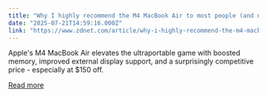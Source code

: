 ```yaml
---
title: "Why I highly recommend the M4 MacBook Air to most people (and now it's on sale)"
date: "2025-07-21T14:59:16.000Z"
link: "https://www.zdnet.com/article/why-i-highly-recommend-the-m4-macbook-air-to-most-people-and-now-its-on-sale/"
---
```


Apple's M4 MacBook Air elevates the ultraportable game with boosted memory, improved external display support, and a surprisingly competitive price - especially at $150 off.

[Read more](https://www.zdnet.com/article/why-i-highly-recommend-the-m4-macbook-air-to-most-people-and-now-its-on-sale/)
